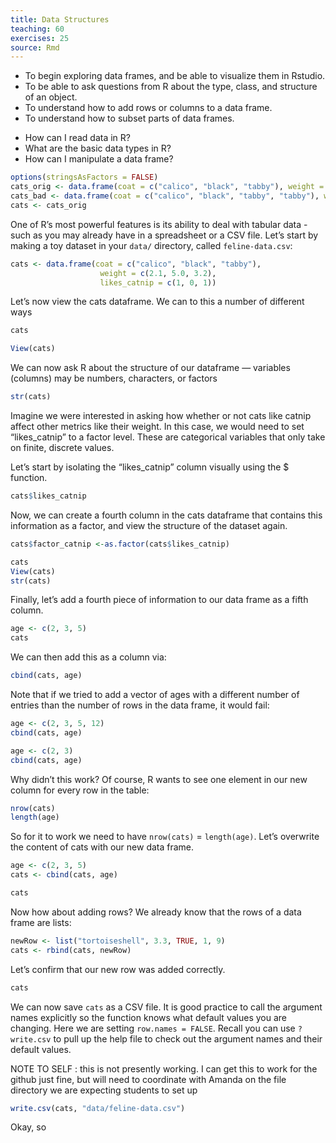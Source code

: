 ```yaml
---
title: Data Structures
teaching: 60
exercises: 25
source: Rmd
---
```


::::::::::::::::::::::::::::::::::::::: objectives

- To begin exploring data frames, and be able to visualize them in Rstudio.
- To be able to ask questions from R about the type, class, and structure of an object.
- To understand how to add rows or columns to a data frame.
- To understand how to subset parts of data frames.

::::::::::::::::::::::::::::::::::::::::::::::::::

:::::::::::::::::::::::::::::::::::::::: questions

- How can I read data in R?
- What are the basic data types in R?
- How can I manipulate a data frame?

::::::::::::::::::::::::::::::::::::::::::::::::::

```r
options(stringsAsFactors = FALSE)
cats_orig <- data.frame(coat = c("calico", "black", "tabby"), weight = c(2.1, 5, 3.2), likes_catnip = c(1, 0, 1), stringsAsFactors = FALSE)
cats_bad <- data.frame(coat = c("calico", "black", "tabby", "tabby"), weight = c(2.1, 5, 3.2, "2.3 or 2.4"), likes_catnip = c(1, 0, 1, 1), stringsAsFactors = FALSE)
cats <- cats_orig
```

One of R's most powerful features is its ability to deal with tabular data -
such as you may already have in a spreadsheet or a CSV file. Let's start by
making a toy dataset in your `data/` directory, called `feline-data.csv`:

```r
cats <- data.frame(coat = c("calico", "black", "tabby"),
                    weight = c(2.1, 5.0, 3.2),
                    likes_catnip = c(1, 0, 1))
```

Let's now view the cats dataframe. We can to this a number of different ways

```r
cats

View(cats)
```

We can now ask R about the structure of our dataframe — variables (columns) may be numbers, characters, or factors

```r
str(cats)
```

Imagine we were interested in asking how whether or not cats like catnip affect other metrics like their weight.
In this case, we would need to set "likes_catnip" to a factor level. These are categorical variables that only take on 
finite, discrete values.

Let's start by isolating the "likes_catnip" column visually using the $ function.

```r
cats$likes_catnip
```

Now, we can create a fourth column in the cats dataframe that contains this information as a factor, and view the structure of the
dataset again.

```r
cats$factor_catnip <-as.factor(cats$likes_catnip)

cats
View(cats)
str(cats)
```

Finally, let's add a fourth piece of information to our data frame as a fifth column.

```r
age <- c(2, 3, 5)
cats
```

We can then add this as a column via:

```r
cbind(cats, age)
```

Note that if we tried to add a vector of ages with a different number of entries than the number of rows in the data frame, it would fail:

```r
age <- c(2, 3, 5, 12)
cbind(cats, age)

age <- c(2, 3)
cbind(cats, age)
```

Why didn't this work? Of course, R wants to see one element in our new column
for every row in the table:

```r
nrow(cats)
length(age)
```

So for it to work we need to have `nrow(cats)` = `length(age)`. Let's overwrite the content of cats with our new data frame.

```r
age <- c(2, 3, 5)
cats <- cbind(cats, age)

cats
```

Now how about adding rows? We already know that the rows of a
data frame are lists:

```r
newRow <- list("tortoiseshell", 3.3, TRUE, 1, 9)
cats <- rbind(cats, newRow)
```

Let's confirm that our new row was added correctly. 

```r
cats
```

We can now save `cats` as a CSV file. It is good practice to call the argument
names explicitly so the function knows what default values you are changing. Here we
are setting `row.names = FALSE`. Recall you can use `?write.csv` to pull
up the help file to check out the argument names and their default values.

##################################################################################################

NOTE TO SELF : this is not presently working. I can get this to work for the github just fine, but will need to coordinate with Amanda on
the file directory we are expecting students to set up

##################################################################################################

```r
write.csv(cats, "data/feline-data.csv")
```

Okay, so 
